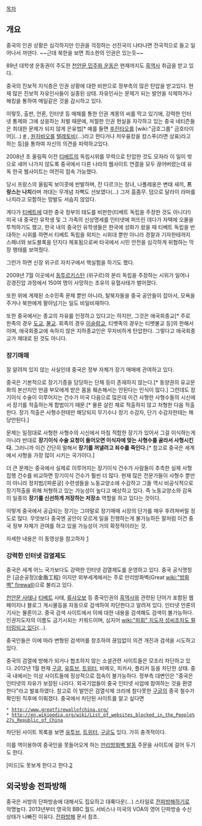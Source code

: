 [[목차]]

== 개요 ==
중국의 인권 상황은 심각하지만 인권을 걱정하는 선진국이 나타나면 전국적으로 들고 일어나서 까댄다. ~~근데 북한을 보면 최소한의 인권은 있는듯~~

89년 대학생 운동권이 주도한 [[천안문 민주화 운동]]은 현재까지도 [[흑역사]] 취급을 받고 있다. 

중국의 진보적 지식층은 인권 상황에 대한 비판으로 정부측의 많은 탄압을 받고있다. 현재 많은 진보적 자유인사들이 실종된 상태. 자유인사는 문제가 되는 발언을 삭제하거나 해킹을 통하여 메일같은 것을 감시하고 있다. 

이렇듯, 출판, 언론, 인터넷 등 매체를 통한 인권 계몽의 씨를 막고 있기에, 강력한 인터넷 통제와 그에 상응하는 처벌 때문에, 처절한 인권 현실을 자각하고 있는 중국 네티즌들은 최대한 문제가 되지 않게 은유법[* 예를 들면 [[후진타오]]를 [wiki:"금호그룹" 금호타이어](...) [http://news.naver.com/main/read.nhn?mode=LSD&mid=sec&sid1=100&oid=053&aid=0000015881 #] , [[원자바오]]를 [[텔레토비]](...)라고 한다거나 저우융캉을 캉스푸(라면 상표)라고 하는 등]을 통하여 자신의 의견을 피력하고있다. 

2008년 초 올림픽 이전 [[티베트]]의 독립시위를 무력으로 탄압한 것도 모자라 이 일이 밖으로 새어 나가지 않도록 중국에서 다른 나라의 웹사이트 연결을 모두 끊어버렸는데 유독 한국 웹사이트는 여전히 접속 가능했다.

당시 프랑스의 올림픽 보이콧에 반발하며, 잔 다르크는 창녀, 나폴레옹은 변태 새끼, '''프랑스는 나치'''라며 까대는 무개념 자뻑도 선보였다(...) 그저 흠좀무. 덤으로 달라이 라마를 나치라고 모함하는 망발도 서슴지 않았다.

게다가 [[티베트]]에 대한 중국 정부의 태도를 비판한(티베트 독립을 주장한 것도 아니다!) 미국 내 중국인 유학생 및 그 가족의 신상명세를 인터넷에 퍼뜨린 데다가 자택에 오물을 투척하기도 했고, 한국 내의 중국인 유학생들은 한국에 성화가 왔을 때 티베트 독립을 반대하는 시위를 하면서 티베트 독립을 외치는 시위대 뿐만 아니라 경찰과 기자한테까지 스패너와 보도블록을 던지다 체포됨으로써 타국에서 시민 안전을 심각하게 위협하는 막장 행태를 보여줬다.

그런가 하면 신장 위구르 자치구에서 핵실험을 하기도 했다.

2009년 7월 이곳에서 [[동투르키스탄]] (위구르)의 분리 독립을 주장하는 시위가 일어나 강경진압 과정에서 150여 명이 사망하는 초유의 유혈사태가 벌어졌다.

또한 위에 게재된 소수민족 문제 뿐만 아니라, 탈북자들을 중국 공안들이 잡아서, 모욕을 주거나 북한에게 팔아넘기는 일도 비일비재하다.

또한 중국에서는 종교의 자유를 인정하고 있다고는 하지만, 그것은 애국회종교[* 주로 한족의 경우 [[도교]], [[불교]]. 회족의 경우 [[이슬람교]], 티벳족의 경우는 티벳불교 등]의 한해서이며, 애국회종교에 속하지 않은 지하종교인은 무자비하게 탄압한다. 그렇다고 애국회종교가 제대로 된 것도 아니다. 
=== 장기매매 ===
잘 알려져 있지 않는 사실인데 중국은 정부 자체가 장기 매매에 관여하고 있다. 

중국은 기본적으로 장기기증을 담당하는 단체 등이 존재하지 않는다.[* 동양권의 유교문화의 본산지인 만큼 부모에게 받은 몸을 훼손해서는 안된다는 인식이 많다.] 그런데도 장기이식 수술이 이루어지는 건수가 미국 다음으로 많은데 이건 사형한 사형수들의 시신에서 장기를 적출하는게 합법이기 때문.[* 물론 살린 채로 적출하지 않고 처형한 다음 적출한다. 장기 적출은 사형수한테만 해당되지 무기수나 장기 수감자, 단기 수감자한테는 해당안된다.] 

문제는 일정대로 사형한 사형수의 시신에서 마침 적합한 장기가 있어서 그걸 이식하는게 아니라 반대로 '''장기이식 수술 요청이 들어오면 이식자에 맞는 사형수를 골라서 사형시킨다.''' 그러니까 이건 간단히 말해서 '''장기를 꺼낼려고 죄수를 죽인다.'''[* 참고로 중국은 세계에서 사형을 가장 많이 시키는 국가이다.] 

더 큰 문제는 중국에서 실제로 이루어지는 장기이식 건수가 사람들이 추측한 실제 사형 집행 건수를 비교하면 장기이식 건수가 훨씬 더 많다. 현재 많은 전문가들이 사형수 뿐만이 아니라 정치범/[파룬궁] 수련생들을 노동교양소에 수감하고 그들 역시 비공식적으로 장기적출을 위해 처형하고 있는 가능성이 높다고 예상하고 있다. 즉 노동교양소와 감옥이 일종의 '''장기를 신선하게 저장하는 저장소''' 역할을 하고 있다는 것이다. 

이렇게 중국에서 공급되는 장기는 그야말로 장기매매 시장의 단가를 매우 후려쳐버릴 정도로 많다. 무엇보다 중국엔 공안이 모르게 일을 진행하는게 불가능하든 말처럼 이건 중국 정부 자체가 관여를 하고 있을 가능성이 거의 확정적이라는 것. 

자세한 내용은 이 동영상을 참고하자 [http://youtu.be/eAqnmCfYv6Q]
=== 강력한 인터넷 검열제도 ===
중국은 세계 어느 국가보다도 강력한 인터넷 검열제도를 운영하고 있다. 중국 공식명칭은 [금순공정](金盾工程) 이지만 외부세계에서는 주로 만리방화벽(Great [[wiki:"방화벽" firewall]])으로 불리고 있다.

[[천안문 사태]]나 [[티베트]] 사태, [[류샤오보]] 등 중국인권의 [[흑역사]]와 관련된 단어가 포함된 웹페이지나 블로그 게시물등을 자동으로 검색하여 차단한다고 알려져 있다. 인터넷 언론의 기사는 물론이고. 중국 검색 사이트에서 이에 대한 내용을 검색해도 검색이 불가능하다. 인권지도자의 이름도 금기시되는 키워드이며, 심지어 [[wiki:"피휘" 지도자 성씨조차도 필터링되고 있다]](…).

중국인들은 이에 따라 변형된 검색어를 창조하여 끊임없이 의견 개진과 검색을 시도하고 있다. 

중국의 검열에 방해가 되거나 협조하지 않는 소셜관련 사이트들은 모조리 차단하고 있다. 2012년 1월 현재 [[구글]], [[유튜브]], [[트위터]], 비메오, 피카사, 플리커 등을 차단한 상태. 중국 내에서는 이상 사이트들에 정상적으로 접속이 불가능하다. 정부측 대변인은 "중국은 인터넷의 자유가 보장된 나라다. 외국기업들이 중국 인터넷 사업에 참여하는 것을 환영한다"라고 발표하였다. 참고로 이 발언은 검열삭제 크리에 참다못한 [[구글]]의 중국 철수가 확인된 직후에 이뤄졌다.
중국에서 차단된 사이트를 알고 싶다면
 * http://www.greatfirewallofchina.org/ 
 * http://en.wikipedia.org/wiki/List_of_websites_blocked_in_the_People%27s_Republic_of_China

차단된 사이트 목록을 보면 [[유투브]], [[트위터]], [[구글]]도 있다. 가히 충격적이다.

이를 역이용하여 중국인을 못들어오게 하는 [[만리방화벽 발동]] 주문을 사이트에 걸어 두기도 한다.

[미드]도 못보게 한다고 한다.[http://online.wsj.com/news/articles/SB10001424052702304163604579527683976216624?mg=reno64-wsj&url=http%3A%2F%2Fonline.wsj.com%2Farticle%2FSB10001424052702304163604579527683976216624.html|#영문기사]

== 외국방송 전파방해 ==
중국은 서방의 단파방송에 대해서도 집요하고 대륙다운(...) 스타일로 [[전파방해]]하기로 악명높다. 2013년부터 영국의 BBC 월드 서비스나 미국의 VOA의 영어 단파방송 수신상태가 나빠진 이유다. [[전파방해]] 문서 참조.
